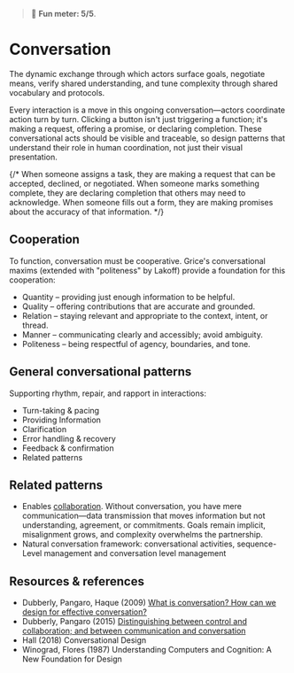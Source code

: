 
<Meta title="Foundations/Conversation" />

> 🤯 **Fun meter: 5/5**.

# Conversation

The dynamic exchange through which actors surface goals, negotiate means, verify shared understanding, and tune complexity through shared vocabulary and protocols.

Every interaction is a move in this ongoing conversation—actors coordinate action turn by turn. Clicking a button isn't just triggering a function; it's making a request, offering a promise, or declaring completion. These conversational acts should be visible and traceable, so design patterns that understand their role in human coordination, not just their visual presentation.

{/* When someone assigns a task, they are making a request that can be accepted, declined, or negotiated. When someone marks something complete, they are declaring completion that others may need to acknowledge. When someone fills out a form, they are making promises about the accuracy of that information. */}

## Cooperation
To function, conversation must be cooperative. Grice's conversational maxims (extended with "politeness" by Lakoff) provide a foundation for this cooperation:
- Quantity – providing just enough information to be helpful.
- Quality – offering contributions that are accurate and grounded.
- Relation – staying relevant and appropriate to the context, intent, or thread.
- Manner – communicating clearly and accessibly; avoid ambiguity.
- Politeness – being respectful of agency, boundaries, and tone.

## General conversational patterns
Supporting rhythm, repair, and rapport in interactions:
- Turn-taking & pacing
- Providing Information
- Clarification
- Error handling & recovery
- Feedback & confirmation
- Related patterns

## Related patterns

- Enables [collaboration](../?path=/docs/foundations-collaboration--docs). Without conversation, you have mere communication—data transmission that moves information but not understanding, agreement, or commitments. Goals remain implicit, misalignment grows, and complexity overwhelms the partnership.
- Natural conversation framework: conversational activities, sequence-Level management and conversation level management

## Resources & references

- Dubberly, Pangaro, Haque (2009) [What is conversation? How can we design for effective conversation?](https://www.dubberly.com/articles/what-is-conversation.html)
- Dubberly, Pangaro (2015) [Distinguishing between control and collaboration; and between communication and conversation](https://www.dubberly.com/articles/distinguishing-between-control-and-collaboration-and-communication-and-conversation.html)
- Hall (2018) Conversational Design
- Winograd, Flores (1987) Understanding Computers and Cognition: A New Foundation for Design

